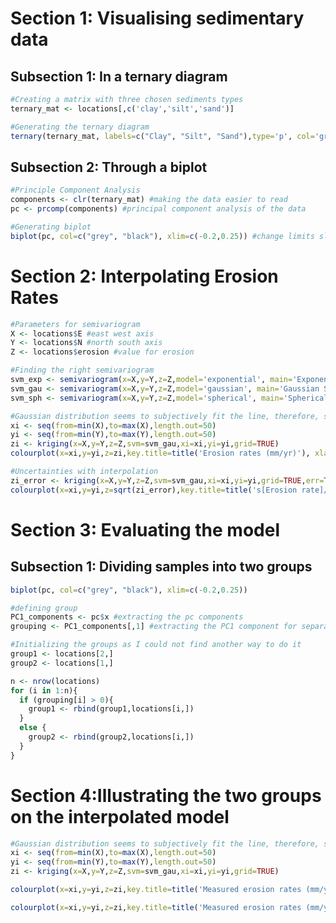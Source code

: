 # Section 1: Visualising sedimentary data 
## Subsection 1: In a ternary diagram 
```r
#Creating a matrix with three chosen sediments types 
ternary_mat <- locations[,c('clay','silt','sand')]

#Generating the ternary diagram
ternary(ternary_mat, labels=c("Clay", "Silt", "Sand"),type='p', col='grey')
```

## Subsection 2: Through a biplot
```r
#Principle Component Analysis
components <- clr(ternary_mat) #making the data easier to read
pc <- prcomp(components) #principal component analysis of the data

#Generating biplot
biplot(pc, col=c("grey", "black"), xlim=c(-0.2,0.25)) #change limits slightly to allow clay to be viewed on the biplot
```

# Section 2: Interpolating Erosion Rates
```r
#Parameters for semivariogram 
X <- locations$E #east west axis
Y <- locations$N #north south axis
Z <- locations$erosion #value for erosion

#Finding the right semivariogram
svm_exp <- semivariogram(x=X,y=Y,z=Z,model='exponential', main='Exponential Semivariogram') #Fitting exponential model
svm_gau <- semivariogram(x=X,y=Y,z=Z,model='gaussian', main='Gaussian Semivariogram') #Fitting Gaussian model
svm_sph <- semivariogram(x=X,y=Y,z=Z,model='spherical', main='Spherical Semivariogram') #Fitting spherical model

#Gaussian distribution seems to subjectively fit the line, therefore, svm_gau is used for interpolation
xi <- seq(from=min(X),to=max(X),length.out=50)
yi <- seq(from=min(Y),to=max(Y),length.out=50)
zi <- kriging(x=X,y=Y,z=Z,svm=svm_gau,xi=xi,yi=yi,grid=TRUE)
colourplot(x=xi,y=yi,z=zi,key.title=title('Erosion rates (mm/yr)'), xlab='Eastings', ylab='Northings', main ='Interpolation of erosion rates' )

#Uncertainties with interpolation 
zi_error <- kriging(x=X,y=Y,z=Z,svm=svm_gau,xi=xi,yi=yi,grid=TRUE,err=TRUE)
colourplot(x=xi,y=yi,z=sqrt(zi_error),key.title=title('s[Erosion rate]/Erosion Rate'), xlab='Eastings', ylab='Northings', main = 'Interpolation Uncertainty')
```

# Section 3: Evaluating the model 
## Subsection 1: Dividing samples into two groups
```r
biplot(pc, col=c("grey", "black"), xlim=c(-0.2,0.25))
```
```r
#defining group
PC1_components <- pc$x #extracting the pc components
grouping <- PC1_components[,1] #extracting the PC1 component for separation

#Initializing the groups as I could not find another way to do it
group1 <- locations[2,]
group2 <- locations[1,]

n <- nrow(locations)
for (i in 1:n){
  if (grouping[i] > 0){
    group1 <- rbind(group1,locations[i,])
  }
  else {
    group2 <- rbind(group2,locations[i,])
  }
}
```

# Section 4:Illustrating the two groups on the interpolated model 
```r
#Gaussian distribution seems to subjectively fit the line, therefore, svm_gau is used for interpolation
xi <- seq(from=min(X),to=max(X),length.out=50)
yi <- seq(from=min(Y),to=max(Y),length.out=50)
zi <- kriging(x=X,y=Y,z=Z,svm=svm_gau,xi=xi,yi=yi,grid=TRUE)

colourplot(x=xi,y=yi,z=zi,key.title=title('Measured erosion rates (mm/yr)'), xlab='Eastings', ylab='Northings', extra={points(x=group1$E,y=group1$N ,pch=21,bg='white')}, main = "Group 1 on the Interpolated Plot")

colourplot(x=xi,y=yi,z=zi,key.title=title('Measured erosion rates (mm/yr)'), xlab='Eastings', ylab='Northings', extra={points(x=group2$E,y=group2$N ,pch=21,bg='grey')}, main ="Group 2 on the Interpolated Plot")
```